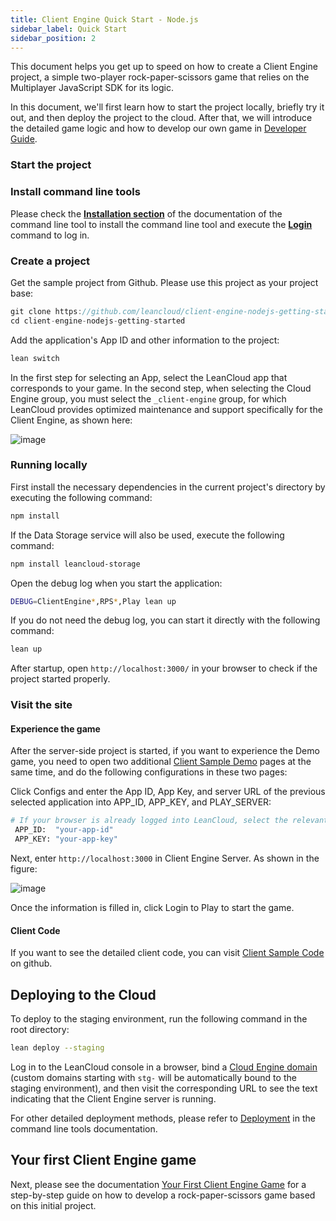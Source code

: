 ```yaml
---
title: Client Engine Quick Start - Node.js
sidebar_label: Quick Start
sidebar_position: 2
---
```


This document helps you get up to speed on how to create a Client Engine project, a simple two-player rock-paper-scissors game that relies on the Multiplayer JavaScript SDK for its logic.

In this document, we'll first learn how to start the project locally, briefly try it out, and then deploy the project to the cloud. After that, we will introduce the detailed game logic and how to develop our own game in [Developer Guide](/sdk/multiplayer/client-engine/guide-node/).

### Start the project

### Install command line tools

Please check the **[Installation section](/sdk/engine/cli/#installation)** of the documentation of the command line tool to install the command line tool and execute the **[Login](/sdk/engine/cli/#login-account)** command to log in.

### Create a project

Get the sample project from Github. Please use this project as your project base:

```js
git clone https://github.com/leancloud/client-engine-nodejs-getting-started
cd client-engine-nodejs-getting-started
```

Add the application's App ID and other information to the project:

```sh
lean switch
```

In the first step for selecting an App, select the LeanCloud app that corresponds to your game. In the second step, when selecting the Cloud Engine group, you must select the `_client-engine` group, for which LeanCloud provides optimized maintenance and support specifically for the Client Engine, as shown here:

![image](/img/client-engine/lean-switch.png)

### Running locally

First install the necessary dependencies in the current project's directory by executing the following command:

```sh
npm install
```

If the Data Storage service will also be used, execute the following command:

```sh
npm install leancloud-storage
```

Open the debug log when you start the application:

```sh
DEBUG=ClientEngine*,RPS*,Play lean up
```

If you do not need the debug log, you can start it directly with the following command:

```sh
lean up
```

After startup, open `http://localhost:3000/` in your browser to check if the project started properly.

### Visit the site

#### Experience the game

After the server-side project is started, if you want to experience the Demo game, you need to open two additional [Client Sample Demo](https://client-engine-app.leanapp.cn/) pages at the same time, and do the following configurations in these two pages:

Click Configs and enter the App ID, App Key, and server URL of the previous selected application into APP_ID, APP_KEY, and PLAY_SERVER:

```sh
# If your browser is already logged into LeanCloud, select the relevant app below and copy and paste the relevant information into Configs:
 APP_ID:  "your-app-id"
 APP_KEY: "your-app-key"
```

Next, enter `http://localhost:3000` in Client Engine Server. As shown in the figure:

![image](/img/client-engine/browser-demo.png)

Once the information is filled in, click Login to Play to start the game.

#### Client Code

If you want to see the detailed client code, you can visit [Client Sample Code](https://github.com/leancloud/client-engine-demo-webapp) on github.

## Deploying to the Cloud

To deploy to the staging environment, run the following command in the root directory:

```sh
lean deploy --staging
```

Log in to the LeanCloud console in a browser, bind a [Cloud Engine domain](/sdk/domain/guide/#cloud-engine-domain) (custom domains starting with `stg-` will be automatically bound to the staging environment), and then visit the corresponding URL to see the text indicating that the Client Engine server is running.

For other detailed deployment methods, please refer to [Deployment](/sdk/engine/cli/#deployment) in the command line tools documentation.

## Your first Client Engine game

Next, please see the documentation [Your First Client Engine Game](/sdk/multiplayer/client-engine/first-game-node/) for a step-by-step guide on how to develop a rock-paper-scissors game based on this initial project.
